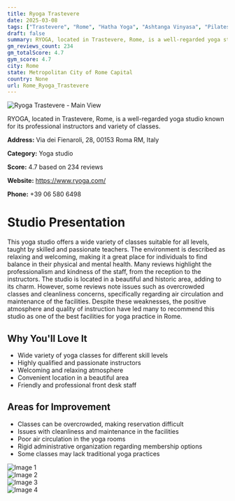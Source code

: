 ```yaml
---
title: Ryoga Trastevere
date: 2025-03-08
tags: ["Trastevere", "Rome", "Hatha Yoga", "Ashtanga Vinyasa", "Pilates", "welcoming", "relaxing", "Rome"]  
draft: false
summary: RYOGA, located in Trastevere, Rome, is a well-regarded yoga studio known for its professional instructors and variety of classes.
gm_reviews_count: 234
gm_totalScore: 4.7
gym_score: 4.7
city: Rome
state: Metropolitan City of Rome Capital
country: None
url: Rome_Ryoga_Trastevere
---
```


<div className="aspect-[16/9] relative my-8">
  <img 
    src="https://lh5.googleusercontent.com/p/AF1QipP1Zn31Oq4P7wD0o_qS0grYsSXnVIPgtQNstQ0=w1920-h1080-k-no"
    alt="Ryoga Trastevere - Main View"
    className="object-cover absolute inset-0 w-full h-full rounded-lg"
  />
</div>

RYOGA, located in Trastevere, Rome, is a well-regarded yoga studio known for its professional instructors and variety of classes.

**Address:** Via dei Fienaroli, 28, 00153 Roma RM, Italy

**Category:** Yoga studio

**Score:** 4.7 based on 234 reviews

**Website:** https://www.ryoga.com/

**Phone:** +39 06 580 6498

# Studio Presentation

This yoga studio offers a wide variety of classes suitable for all levels, taught by skilled and passionate teachers. The environment is described as relaxing and welcoming, making it a great place for individuals to find balance in their physical and mental health. Many reviews highlight the professionalism and kindness of the staff, from the reception to the instructors. The studio is located in a beautiful and historic area, adding to its charm. However, some reviews note issues such as overcrowded classes and cleanliness concerns, specifically regarding air circulation and maintenance of the facilities. Despite these weaknesses, the positive atmosphere and quality of instruction have led many to recommend this studio as one of the best facilities for yoga practice in Rome.

## Why You'll Love It

- Wide variety of yoga classes for different skill levels
- Highly qualified and passionate instructors
- Welcoming and relaxing atmosphere
- Convenient location in a beautiful area
- Friendly and professional front desk staff

## Areas for Improvement

- Classes can be overcrowded, making reservation difficult
- Issues with cleanliness and maintenance in the facilities
- Poor air circulation in the yoga rooms
- Rigid administrative organization regarding membership options
- Some classes may lack traditional yoga practices

<div className="grid grid-cols-1 xl:grid-cols-2 gap-4 my-8">
<div className="aspect-[4/3] relative"><img src="https://lh5.googleusercontent.com/p/AF1QipNS4J4f8wsl5Yzk7oBODCoe6QSenmOQ_K7iRHY=w1920-h1080-k-no" alt="Image 1" className="object-cover absolute inset-0 w-full h-full rounded-lg" /></div>
<div className="aspect-[4/3] relative"><img src="https://lh5.googleusercontent.com/p/AF1QipND65kj1_abjPOsE-mRKGiY21HHB9zBEFrDTYo=w1920-h1080-k-no" alt="Image 2" className="object-cover absolute inset-0 w-full h-full rounded-lg" /></div>
<div className="aspect-[4/3] relative"><img src="https://lh5.googleusercontent.com/p/AF1QipNLK-qqghTGd4zitMgK9rjgTERDO4t3N8gNQNk=w1920-h1080-k-no" alt="Image 3" className="object-cover absolute inset-0 w-full h-full rounded-lg" /></div>
<div className="aspect-[4/3] relative"><img src="https://lh5.googleusercontent.com/p/AF1QipOOn12rWMrLLZ77-t-iVZa3eaOgm_Y0GNNsLng=w1920-h1080-k-no" alt="Image 4" className="object-cover absolute inset-0 w-full h-full rounded-lg" /></div>
</div>